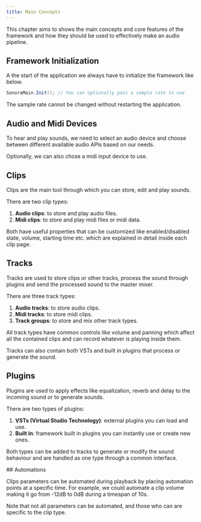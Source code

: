 ```yaml
---
title: Main Concepts
---
```



This chapter aims to shows the main concepts and core features of the framework and how they should be used to effectively make an audio pipeline.

## Framework Initialization

A the start of the application we always have to initialize the framework like below.

```cs
SonoraMain.Init(); // You can optionally pass a sample rate to use
```

<Aside>
 The sample rate cannot be changed without restarting the application.
</Aside>

## Audio and Midi Devices

To hear and play sounds, we need to select an audio device and choose between different available audio APIs based on our needs.

Optionally, we can also chose a midi input device to use.

<CardGrid>
  <LinkCard title="Audio Devices" href="/main-concepts/devices/audio-devices" />
  <LinkCard title="Midi Devices" href="/main-concepts/devices/midi-devices" />
</CardGrid>

## Clips

Clips are the main tool through which you can store, edit and play sounds.

There are two clip types:

<Steps>

1. **Audio clips**: to store and play audio files.
2. **Midi clips**: to store and play midi files or midi data.

</Steps>

Both have useful properties that can be customized like enabled/disabled state, volume, starting time etc. which are explained in detail inside each clip page.

<CardGrid>
  <LinkCard title="Audio Clips" href="/main-concepts/clips/audio-clips" />
  <LinkCard title="Midi Clips" href="/main-concepts/clips/midi-clips" />
</CardGrid>

## Tracks

Tracks are used to store clips or other tracks, process the sound through plugins and send the processed sound to the master mixer.

There are three track types:

<Steps>

1. **Audio tracks**: to store audio clips.
2. **Midi tracks**: to store midi clips.
3. **Track groups**: to store and mix other track types.

</Steps>

All track types have common controls like volume and panning which affect all the contained clips and can record whatever is playing inside them.

Tracks can also contain both VSTs and built in plugins that process or generate the sound.

<CardGrid>
  <LinkCard title="Audio Tracks" href="/main-concepts/tracks/audio-tracks" />
  <LinkCard title="Midi Tracks" href="/main-concepts/tracks/midi-tracks" />
  <LinkCard title="Track Groups" href="/main-concepts/tracks/group-tracks" />
</CardGrid>

## Plugins

Plugins are used to apply effects like equalization, reverb and delay to the incoming sound or to generate sounds.

There are two types of plugins:

<Steps>

1. **VSTs (Virtual Studio Technology)**: external plugins you can load and use.
2. **Built in**: framework built in plugins you can instantly use or create new ones.

</Steps>

Both types can be added to tracks to generate or modify the sound behaviour and are handled as one type through a common interface.

<CardGrid>
  <LinkCard title="The plugins interface" href="/main-concepts/plugins/plugins-interface" />
  <LinkCard title="VST Plugins" href="/main-concepts/plugins/vst-plugins" />
  <LinkCard title="Built In Plugins" href="/main-concepts/plugins/builtin-plugins" />
</CardGrid>
## Automations

Clips parameters can be automated during playback by placing automation points at a specific time.
For example, we could automate a clip volume making it go from -12dB to 0dB during a timespan of 10s.

Note that not all parameters can be automated, and those who can are specific to the clip type.

<LinkCard title="Clips automations" href="/main-concepts/automations/clips-automations" />

<CardGrid>
  <LinkCard
    title="Usage example"
    href="/getting-started/usage-example"
    description="Prev"
  />
  <LinkCard
    title="Audio devices"
    href="/main-concepts/devices/audio-devices"
    description="Next"
  />
</CardGrid>
